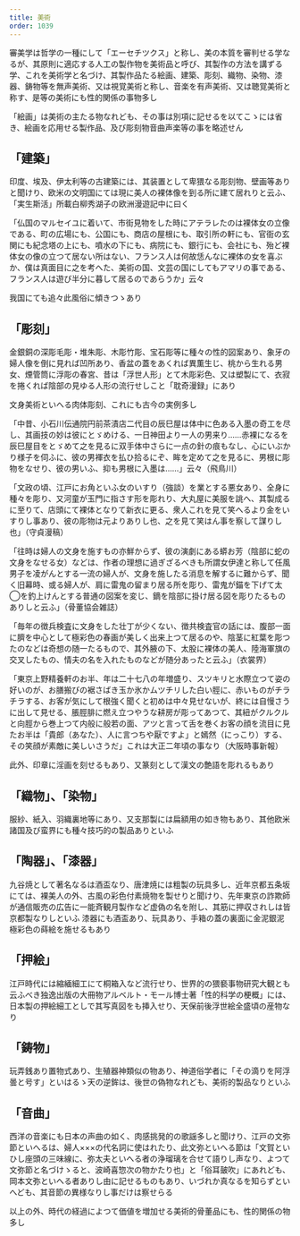 ```yaml
---
title: 美術
order: 1039
---
```

審美学は哲学の一種にして「エーセチツクス」と称し、美の本質を審判せる学なるが、其原則に適応する人工の製作物を美術品と呼び、其製作の方法を講ずる学、これを美術学と名づけ、其製作品たる絵画、建築、彫刻、織物、染物、漆器、鋳物等を無声美術、又は視覚美術と称し、音楽を有声美術、又は聴覚美術と称す、是等の美術にも性的関係の事物多し

「絵画」は美術の主たる物なれども、その事は別項に記せるを以てこゝには省き、絵画を応用せる製作品、及び彫刻物音曲声楽等の事を略述せん

## 「建築」

印度、埃及、伊太利等の古建築には、其装置として卑猥なる彫刻物、壁画等ありと聞けり、欧米の文明国にては現に美人の裸体像を到る所に建て居れりと云ふ、「実生斯活」所載白柳秀湖子の欧洲漫遊記中に曰く

「仏国のマルセイユに着いて、市街見物をした時にアテラレたのは裸体女の立像である、町の広場にも、公国にも、商店の屋根にも、取引所の軒にも、官衙の玄関にも紀念塔の上にも、噴水の下にも、病院にも、銀行にも、会社にも、殆ど裸体女の像の立つて居ない所はない、フランス人は何故恁んなに裸体の女を喜ぶか、僕は真面目に之を考へた、美術の国、文芸の国にしてもアマリの事である、フランス人は遊び半分に暮して居るのであらうか」云々


我国にても追々此風俗に傾きつゝあり


## 「彫刻」

金銀銅の深彫毛彫・堆朱彫、木彫竹彫、宝石彫等に種々の性的図案あり、象牙の婦人像を倒に見れば凹所あり、香盆の蓋をあくれば異薫生じ、桃から生れる男女、煙管筒に浮彫の春宮、昔は「浮世人形」とて木彫彩色、又は塑製にて、衣寂を捲くれば陰部の見ゆる人形の流行せしこと「耽奇漫録」にあり

文身美術といへる肉体彫刻、これにも古今の実例多し

「中昔、小石川伝通院円前茶漬店二代目の辰巳屋は体中に色ある入墨の奇工を尽し、其画技の妙は彼にとゞめける、一日神田より一人の男来り……赤裸になるを辰巳屋目をとゞめて之を見るに双手体中さらに一点の針の痕もなし、心にいぶかり様子を伺ふに、彼の男褌衣を払ひ拾るにぞ、眸を定めて之を見るに、男根に彫物をなせり、彼の男いふ、抑も男根に入墨は……」云々（飛鳥川）

「文政の頃、江戸にお角といふ女のいすり（強談）を業とする悪女あり、全身に種々を彫り、又河童が玉門に指さす形を彫れり、大丸屋に美服を誂へ、其製成るに至りて、店頭にて裸体となりて新衣に更る、衆人これを見て笑へるより金をいすりし事あり、彼の彫物は元よりありし也、之を見て笑はん事を察して謀りし也」（守貞漫稿）

「往時は婦人の文身を施すもの亦鮮からず、彼の演劇にある蟒お芳（陰部に蛇の文身をなせる女）などは、作者の理想に過ぎざるべきも所謂女伊達と称して任風男子を凌がんとする一流の婦人が、文身を施したる消息を解するに難からず、聞く旧幕時、或る婦人が、肩に雷鬼の留まり居る所を彫り、雷鬼が錨を下げて太◯を釣上けんとする普通の図案を変じ、鏑を陰部に掛け居る図を彫りたるものありしと云ふ」（骨董協会雑誌）


「毎年の徴兵検査に文身をした壮丁が少くない、徴共検査官の話には、腹部一面に臍を中心として極彩色の春画が美しく出来上つて居るのや、陰茎に紅葉を彫つたのなどは奇想の随一たるもので、其外腋の下、太股に裸体の美人、陸海軍旗の交叉したもの、情夫の名を入れたものなどが随分あったと云ふ」（衣裳界）

「東京上野精養軒のお半、年は二十七八の年増盛り、スツキリと水際立つて姿の好いのが、お膳搬びの裾さばき玉か氷かムツチリした白い脛に、赤いものがチラチラする、お客が気にして根強く聞くと初めは中々見せないが、終には自慢さうに出して見せる、脹脛腓に燃え立つやうな耕房が彫ってあつて、其紐がクルクルと向脛から巻上つて内般に般若の面、アツと言って舌を巻くお客の顔を流目に見たお半は「貴郎（あなた）、人に言つちや厭ですよ」と嫣然（にっこり）する、その笑顔が素敵に美しいさうだ」これは大正二年頃の事なり（大阪時事新報）


此外、印章に淫画を刻せるもあり、又篆刻として漢文の艶語を彫れるもあり

## 「織物」、「染物」

服紗、紙入、羽織裏地等にあり、又支那製には扁額用の如き物もあり、其他欧米諸国及び蛮界にも種々技巧的の製品ありといふ

## 「陶器」、「漆器」

九谷焼として著名なるは酒盃なり、唐津焼には粗製の玩具多し、近年京都五条坂にては、裸美人の外、古風の彩色付素焼物を製せりと聞けり、先年東京の詐欺師が通信販売の広告に一能斉観月製作など虚偽の名を附し、其筋に押収されしは皆京都製なりしといふ
漆器にも酒盃あり、玩具あり、手箱の蓋の裏面に金泥銀泥極彩色の蒔絵を施せるもあり

## 「押絵」

江戸時代には縮緬細工にて桐箱入など流行せり、世界的の猥褻事物研究大観とも云ふべき独逸出版の大冊物アルベルト・モール博士著「性的科学の梗概」には、日本製の押絵細工としで其写真図をも挿入せり、天保前後浮世絵全盛頃の産物なり


## 「鋳物」

玩弄銭あり置物式あり、生殖器神類似の物あり、神道俗学者に「その滴りを阿浮曇と号す」といはるゝ天の逆鉾は、後世の偽物なれども、美術的製品なりといふ

## 「音曲」

西洋の音楽にも日本の声曲の如く、肉感挑発的の歌謡多しと聞けり、江戸の文弥節といへるは、婦人×××の代名詞に使はれたり、此文弥といへる節は「文賀といひし座頭の三味線に、弥太夫といへる者の浄瑠璃を合せて語りし声なり、よつて文弥節と名づけゝると、波崎喜惣次の物かたり也」と「俗耳皷吹」にあれども、岡本文弥といへる者ありし由に記せるものもあり、いづれか真なるを知らずといへども、其音節の異様なりし事だけは察せらる

以上の外、時代の経過によつて価値を増加せる美術的骨董品にも、性的関係の物多し

